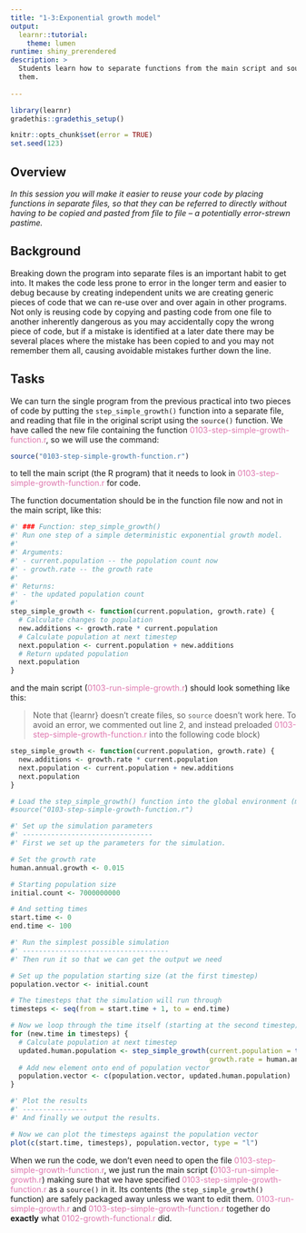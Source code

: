 ```yaml
---
title: "1-3:Exponential growth model"
output:
  learnr::tutorial:
    theme: lumen
runtime: shiny_prerendered
description: >
  Students learn how to separate functions from the main script and source() 
  them.
  
---
```


```r
library(learnr)
gradethis::gradethis_setup()

knitr::opts_chunk$set(error = TRUE)
set.seed(123)
```

## Overview
*In this session you will make it easier to reuse your code by placing functions in separate files, so that they can be referred to directly without having to be copied and pasted from file to file – a potentially error-strewn pastime.*

## Background

Breaking down the program into separate files is an important habit to get into. 
It makes the code less prone to error in the longer term and easier to debug 
because by creating independent units we are creating generic pieces of code 
that we can re-use over and over again in other programs. Not only is reusing 
code by copying and pasting code from one file to another inherently dangerous 
as you may accidentally copy the wrong piece of code, but if a mistake is 
identified at a later date there may be several places where the mistake has been 
copied to and you may not remember them all, causing avoidable mistakes further 
down the line.

## Tasks

We can turn the single program from the previous practical into two pieces of 
code by putting the `step_simple_growth()` function into a separate file, and 
reading that file in the original script using the `source()` function. We have
called the new file containing the function 
<span style="color: #de77ae;">0103-step-simple-growth-function.r</span>, so we 
will use the command:

```r
source("0103-step-simple-growth-function.r")
``` 

to tell the main script (the R program) that it needs to look in 
<span style="color: #de77ae;">0103-step-simple-growth-function.r</span> for
code. 

The function documentation should be in the function file now and not 
in the main script, like this:

```r
#' ### Function: step_simple_growth() 
#' Run one step of a simple deterministic exponential growth model. 
#'
#' Arguments: 
#' - current.population -- the population count now
#' - growth.rate -- the growth rate 
#'
#' Returns:
#' - the updated population count
#'
step_simple_growth <- function(current.population, growth.rate) {
  # Calculate changes to population
  new.additions <- growth.rate * current.population
  # Calculate population at next timestep
  next.population <- current.population + new.additions
  # Return updated population
  next.population
}
```

and the main script (<span style="color: #de77ae;">0103-run-simple-growth.r</span>) 
should look 
something like this:

> Note that {learnr} doesn't create files, so `source` doesn't work here. To 
avoid an error, we commented out line 2, and instead preloaded
<span style="color: #de77ae;">0103-step-simple-growth-function.r</span> into the
following code block)

```r
step_simple_growth <- function(current.population, growth.rate) {
  new.additions <- growth.rate * current.population
  next.population <- current.population + new.additions
  next.population
}
```

```r
# Load the step_simple_growth() function into the global environment (my workspace)
#source("0103-step-simple-growth-function.r")

#' Set up the simulation parameters
#' --------------------------------
#' First we set up the parameters for the simulation.

# Set the growth rate
human.annual.growth <- 0.015

# Starting population size
initial.count <- 7000000000

# And setting times
start.time <- 0
end.time <- 100

#' Run the simplest possible simulation
#' ------------------------------------
#' Then run it so that we can get the output we need

# Set up the population starting size (at the first timestep)
population.vector <- initial.count

# The timesteps that the simulation will run through
timesteps <- seq(from = start.time + 1, to = end.time)

# Now we loop through the time itself (starting at the second timestep)
for (new.time in timesteps) {
  # Calculate population at next timestep
  updated.human.population <- step_simple_growth(current.population = tail(population.vector, 1), 
                                                 growth.rate = human.annual.growth)
  # Add new element onto end of population vector
  population.vector <- c(population.vector, updated.human.population)
}

#' Plot the results
#' ----------------
#' And finally we output the results.

# Now we can plot the timesteps against the population vector
plot(c(start.time, timesteps), population.vector, type = "l")
```

When we run the code, we don’t even need to open the file 
<span style="color: #de77ae;">0103-step-simple-growth-function.r</span>, 
we just run the main script
(<span style="color: #de77ae;">0103-run-simple-growth.r</span>) making sure that 
we have specified 
<span style="color: #de77ae;">0103-step-simple-growth-function.r</span> as a 
`source()` in it. Its contents (the `step_simple_growth()` function) are safely 
packaged away unless we want to edit them. 
<span style="color: #de77ae;">0103-run-simple-growth.r</span> and 
<span style="color: #de77ae;">0103-step-simple-growth-function.r</span>
together do **exactly** what 
<span style="color: #de77ae;">0102-growth-functional.r</span> did. 
